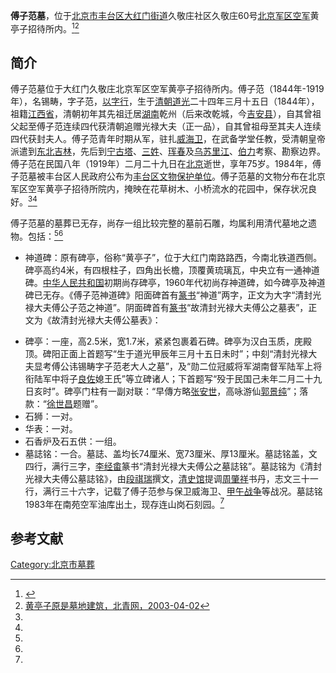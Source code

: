 {{文物保护单位
| 级别 = 市县级
| 省名 = 北京市
| 市/县名 = 北京市丰台区
| 图片 = 
| 名称 = 傅子范墓
| 编号 = 
| 分类 = 古墓葬
| 所在 = 大红门街道久敬庄社区久敬庄60号北京军区空军黄亭子招待所内
| 时代 = 清
| 登录 = 1984年5月
}}

'''傅子范墓'''，位于[[北京市|北京市]][[丰台区|丰台区]][[大红门街道|大红门街道]]久敬庄社区久敬庄60号[[北京军区空军|北京军区空军]]黄亭子招待所内。<ref name=fzfm>{{Cite web |url=http://ww.bjft.gov.cn:8082/new_getWwgjById.action?uid=A24 |title=傅子范墓，北京市丰台区文化委员会，于2015-04-10查阅 |accessdate=2015-04-10 |archive-date=2015-04-14 |archive-url=https://web.archive.org/web/20150414230523/http://ww.bjft.gov.cn:8082/new_getWwgjById.action?uid=A24 |dead-url=no }}</ref><ref name=bqw>[http://bjyouth.ynet.com/3.1/0304/02/278204.html 黄亭子原是墓地建筑，北青网，2003-04-02]{{dead link|date=2017年11月 |bot=InternetArchiveBot |fix-attempted=yes }}</ref>

==简介==
傅子范墓位于大红门久敬庄北京军区空军黄亭子招待所内。傅子范（1844年-1919年），名锡畴，字子范，[[以字行|以字行]]，生于[[清朝|清朝]][[道光|道光]]二十四年三月十五日（1844年），祖籍[[江西省|江西省]]，清朝初年其先祖迁居[[湖南|湖南]]乾州（后来改乾城，今[[吉安县|吉安县]]），自其曾祖父起至傅子范连续四代获清朝追赠光禄大夫（正一品），自其曾祖母至其夫人连续四代获封夫人。傅子范青年时期从军，驻扎[[威海卫|威海卫]]，在武备学堂任教，受清朝皇帝派遣到[[中国东北地区|东北]][[吉林|吉林]]，先后到[[宁古塔|宁古塔]]、[[三姓|三姓]]、[[珲春|珲春]]及[[乌苏里江|乌苏里江]]、[[伯力|伯力]]考察、勘察边界。傅子范在民国八年（1919年）二月二十九日在[[北京|北京]]逝世，享年75岁。1984年，傅子范墓被丰台区人民政府公布为[[丰台区文物保护单位|丰台区文物保护单位]]。傅子范墓的文物分布在北京军区空军黄亭子招待所院内，掩映在花草树木、小桥流水的花园中，保存状况良好。<ref name=fzfm/><ref name=bqw/>

傅子范墓的墓葬已无存，尚存一组比较完整的墓前石雕，均属利用清代墓地之遗物。包括：<ref name=fzfm/><ref name=bqw/>
*神道碑：原有碑亭，俗称“黄亭子”，位于大红门南路路西，今南北铁道西侧。碑亭高约4米，有四根柱子，四角出长檐，顶覆黄琉璃瓦，中央立有一通神道碑。[[中华人民共和国|中华人民共和国]]初期尚存碑亭，1960年代初尚存神道碑，如今碑亭及神道碑已无存。《傅子范神道碑》阳面碑首有[[篆书|篆书]]“神道”两字，正文为大字“清封光禄大夫傅公子范之神道”。阴面碑首有[[篆书|篆书]]“故清封光禄大夫傅公之墓表”，正文为《故清封光禄大夫傅公墓表》：
{{quotation|
故清封光禄大夫傅公墓表

　　           大勋位建威上将军陆军上将合肥[[段祺瑞|段祺瑞]]撰文

　　           大总统府咨议兼清史馆提调绍兴[[周肇祥|周肇祥]]书丹

　　           清赏头品顶戴提调实录馆事合肥[[李经畬|李经畬]]篆额

　　傅君子范之丧，其孤良佐求铭，余叙次世系行迹以归之。既葬，[[傅良佐|良佐]]又请曰：先人幸托鸿文，光于幽宫。今外碑将树，不可无辞，愿终锡之，以卒大惠。祺瑞与君交垂三十年，知君为深，君托我以子而老于家，良佐最贵显，良璧亦崭然有以自见，贻谋之善，君殆不死矣！

　　君讳锡畴，其先由江西迁湖南乾州厅，今为[[乾城县|乾城县]]也。傅氏世业商，至君大父讳兴隆而益富。君少为诸生，所交皆邑中名宿。尝过泸溪，图其山川以进[[张世福|张提督世福]]。提督，泸溪人也，大喜，立召入幕。[[吳大澂|吴公大瀓]]奉命勘吉林界，以君从，自吉林历[[宁古塔|宁古塔]]、[[三姓|三姓]]，东南至[[珲春|珲春]]，北渡[[兴凯湖|兴凯湖]]，溯[[乌苏里江|乌苏里江]]右岸，东北至[[伯力|伯力]]，筹通道致民之策。吴公知君可用，将设县珲春使宰之，会内调，不果。[[戴宗骞|戴公宗骞]]统绥巩军驻威海卫，以君理武备学堂，余之知君自此始也。甲午之役，戴公严守炮台，君建言成山斗入海中，敌若乘虚袭拊我背，势必不守，且赋诗以进。时守军少，戴公第分一营往戍，敌果由之登，不能御，戴公遂殉焉。后从[[王文勤|王文勤]]于[[山海关|山海关]]，[[袁大化|袁中丞大化]]于永平金矿，皆以能著。壬寅之秋，俄日违言，余方奉前北洋大臣直隶总督[[袁世凯|袁公]]檄，出关詗二国动静，请与君偕，归乃决策中立。[[张人骏|张中丞人骏]]抚粤，拟开永建金矿，袁公大化举君自代。或请[[沙面街道|沙面]]地作商埠，以巨金求余一言，力却之。

　　君既命良佐从余天津小站学治军数年，及良佐自海外归，君乃退休就养，间返故乡优游，不与世事者凡十六年。以民国八年巳未夏历二月二十九日，卒于京邸，得年七十八，官知府、封中宪大夫、晋光禄大夫。配张，封一品夫人。子三：[[傅良佐|良佐]]，勋二位冠威将军陆军上将衔陆军中将、湖南督军；[[傅良藻|良藻]]，陆军少将；良璧，清知县。女二，适王适陈。孙四：定弼，陆军中校；殿弼、育弼、昭弼。

　　君葬于京师之[[南苑|南苑]]。余独回忆，初与君交迨今，世变未已，君虽不究其用，得以老寿终，诸子皆才，则君之立身教子为足法也。因揭出处之大，俾刻石以念过者云。

　 中华建国之九年庚申四月吉日立。
}}
*碑亭：一座，高2.5米，宽1.7米，紧紧包裹着石碑。碑亭为汉白玉质，庑殿顶。碑阳正面上首题写“生于道光甲辰年三月十五日未时”；中刻“清封光禄大夫显考傅公讳锡畴字子范老大人之墓”，及“勋二位冠威将军湖南督军陆军上将衔陆军中将子[[傅良佐|良佐]]媳王氏”等立碑诸人；下首题写“殁于民国己未年二月二十九日亥时”。碑亭门柱有一副对联：“早傳方略[[张安世|张安世]]，高咏游仙[[郭璞|郭景纯]]”；落款：“[[徐世昌|徐世昌]]题赠”。
*石狮：一对。
*华表：一对。
*石香炉及石五供：一组。
*墓誌铭：一合。墓誌、盖均长74厘米、宽73厘米、厚13厘米。墓誌铭盖，文四行，满行三字，[[李经畬|李经畬]]篆书“清封光禄大夫傅公之墓誌铭”。墓誌铭为《清封光禄大夫傅公墓誌铭》，由[[段祺瑞|段祺瑞]]撰文，[[清史馆|清史馆]]提调[[周肇祥|周肇祥]]书丹，志文三十一行，满行三十六字，记载了傅子范参与保卫威海卫、[[甲午战争|甲午战争]]等战况。墓誌铭1983年在南苑空军油库出土，现存连山岗石刻园。<ref name=fzfm/>
{{quotation|
清光禄大夫傅公墓誌铭

                    大勳位建威上将军陆军上将合肥段祺瑞撰文

                    大总统府諮議兼清史馆提调绍兴周肇祥書丹

                    清赏头品顶戴提调实录馆事合肥李经畬篆盖

民国八年三月二十九日吾友傅君子范年七十有六卒于京师旅邸即以其年六月十六日<br>
葬于城南南苑乏新阡其子良佐纍然丧服泣请为铭幽之文曰知吾父者莫公若也余曰然<br>
往者寿州戴公宗骞统领绥巩军屯威海卫余与君同事武备学堂甲午之战戴公殉疆场賡<br>
僚皆散走独君与余始卒一心践威蹈难不避义死壬寅之秋俄与日斗时余参项城戎幕偕<br>
君出关画策中立是后与君或离或合或见或不见盖无一日不心在君左右也君故明决善<br>
断大事亿则多奇中故当代名臣巨公争欲致君幕下币聘交驰于途初从提督张公世福军<br>
泸溪图地形以献吴清卿大澄为钦使勘界吉林聘君与俱乃历宁古塔三姓东南至珲春折<br>
北渡兴凯湖溯乌苏里江右岸东北抵伯力考其山川扼塞道里远近险易土地乏肥境人情<br>
风俗之淳薄条其所以归土实民通道之策甚详且备吴公谋设县珲春疏薦君为之宰会吴<br>
公内调去君遂应戴公之聘为学校大师严肃有章钟忠武麟同赵中将理泰刘中将跃龙皆<br>
翘出其校声号于时日本变作君周视海岸谓戴公曰成山斗绝入东海中敌若潜师袭我之<br>
背则威海危矣宜屯重兵以为之各戴公不听再三聒之始戍以一营敌瞰其虚卒由是登岸<br>
而威海遂失时军用浩穰器械多啙窳不可用王文勤公文韶奇君言多效檄驻山海关专治<br>
军械汰浮裁冗有赢无骞袁中丞大化调君主办永平金矿张公仁骏抚广东再调永建金矿<br>
国用仞绩无一毫己私有丐余地作商埠者啖以重金君挥之若污目不一瞬当道以君声绩<br>
章著屡荐于朝君故勇于趋义不顾怨嫌而畏避荣禄望望然有若怯夫大吏不能强也君即<br>
不乐仕进乃命良佐从余游学兵法而自写陶靖节爱菊图题诗寄其子以示志及良佐贵为<br>
湖南督军始一就养长沙再入京居年余而君遂逝矣君自为诸生历充诸疆吏幕賔恂恂卑<br>
抑无改儒素性孝友不訾省家事宦游数十年囊橐所入悉均给诸弟昆弟锡周殁于粤之北<br>
海躬踔万里返其柩兄锡霖负责三十六家有己偿而券未归者君皆代赎不校有无邑中有<br>
善举必首为之倡教子女严整不失先矩良佐官居京师时时贻书勗以廉俭敬勤母染流俗<br>
噫可风矣君讳锡畴子范其宇也先世籍江西清初始徙湖南乾州厅遂为乾城著姓曾祖恒<br>
彩祖兴隆父承基皆追赠光禄大夫曾祖妣氏王祖妣氏杨妣氏熊皆封夫人君兄弟五人而<br>
次居仲娶南康知县张公诞五之女生丈夫子三长即良佐勳二位冠威将军陆军上将衔陆<br>
军中将湖南督军次良藻陆军少将次良璧清知县女二长适王次适陈乃为之铭曰<br>
维才之丰而啬其躬维声之隆而蹇其逢积仁累功厥施不终报以孙子为世之雄刻诗诏后<br>
悶此幽宮
}}

==参考文献==
{{reflist}}

[[Category:北京市墓葬|Category:北京市墓葬]]